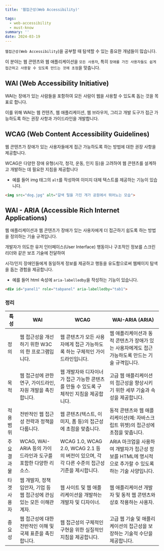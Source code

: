 ```yaml
---
title: '웹접근성(Web Accessibility)'

tags:
  - web-accessibility
  - must-know
summary: ''
date: 2024-03-19
---
```


`웹접근성(Web Accessibility`)을 공부할 때 탐색할 수 있는 중요한 개념들이 많습니다.

이 분야는 웹 콘텐츠와 웹 애플리케이션을 `모든 사용자`, 특히 `장애를 가진 사용자들도 쉽게 접근하고 사용할 수 있도록 만드는 것에 초점`을 맞춥니다.

## WAI (Web Accessibility Initiative)

WAI는 장애가 있는 사람들을 포함하여 모든 사람이 웹을 사용할 수 있도록 돕는 것을 목표로 합니다.

이를 위해 WAI는 웹 컨텐츠, 웹 애플리케이션, 웹 브라우저, 그리고 개발 도구가 접근 가능하도록 하는 권장 사항과 가이드라인을 개발합니다.

## WCAG (Web Content Accessibility Guidelines)

웹 콘텐츠가 장애가 있는 사용자들에게 접근 가능하도록 하는 방법에 대한 권장 사항을 제공합니다.

WCAG은 다양한 장애 유형(시각, 청각, 운동, 인지 등)을 고려하여 웹 콘텐츠를 설계하고 개발하는 데 필요한 지침을 제공합니다

- 예를 들어 img 태그의 `alt`를 작성하여 이미지 대체 텍스트를 제공하는 기능이 있습니다.

```html
<img src="dog.jpg" alt="갈색 털을 가진 개가 공원에서 뛰어노는 모습">
```

## WAI - ARIA (Accessible Rich Internet Applications)

웹 애플리케이션과 웹 콘텐츠가 장애가 있는 사용자에게 더 접근하기 쉽도록 하는 방법을 정의하는 기술 규격입니다.

개발자가 의도한 유저 인터페이스(User Interface) 행동이나 구조적인 정보를 스크린 리더와 같은 보조 기술에 전달하여

시각/인지 장애인들에게 동일하게 정보를 제공하고 행동을 유도함으로써 웹페이지 탐색을 돕는 경험을 제공합니다.

- 예를 들어 html 속성에 `aria-labelledby`을 작성하는 기능이 있습니다.

```html
<div id="panel1" role="tabpanel" aria-labelledby="tab1">
```

### 정리

| 특성        | WAI                                    | WCAG                                               | WAI-ARIA (ARIA)                                                    |
| ----------- | ---------------------------------------------------------------------- | ------------------------------------------------------------------------------------------- | ------------------------------------------------------------------------------------------------------ |
| 정의        | 웹 접근성을 개선하기 위한 W3C의 한 프로그램입니다.                     | 웹 콘텐츠가 모든 사용자에게 접근 가능하도록 하는 구체적인 가이드라인입니다.                 | 웹 애플리케이션과 동적 콘텐츠가 장애가 있는 사용자에게도 접근 가능하도록 만드는 기술 규격입니다.       |
| 목적        | 웹 접근성에 관한 연구, 가이드라인, 자원 개발을 촉진합니다.             | 웹 개발자와 디자이너가 접근 가능한 콘텐츠를 만들 수 있도록 구체적인 지침을 제공합니다.      | 고급 웹 애플리케이션의 접근성을 향상시키기 위한 세부 기술과 속성을 제공합니다.                         |
| 적용 범위   | 전반적인 웹 접근성 전략과 정책을 다룹니다.                             | 웹 콘텐츠(텍스트, 이미지, 폼 등)의 접근성에 초점을 맞춥니다.                                | 동적 콘텐츠와 웹 애플리케이션(예: 자바스크립트 위젯)의 접근성에 초점을 맞춥니다.                       |
| 주요 결과물 | WCAG, WAI-ARIA 등의 가이드라인과 도구를 포함한 다양한 리소스.          | WCAG 1.0, WCAG 2.0, WCAG 2.1 등의 버전이 있으며, 각각 다른 수준의 접근성 기준을 제시합니다. | ARIA 마크업을 사용하여 개발자가 접근성 정보를 HTML에 명시적으로 추가할 수 있도록 하는 기술 사양입니다. |
| 타겟 사용자 | 웹 개발자, 정책 입안자, 기업 등 웹 접근성에 관심 있는 모든 이해관계자. | 웹 사이트 및 웹 애플리케이션을 개발하는 개발자 및 디자이너.                                 | 웹 애플리케이션 개발자 및 동적 웹 콘텐츠와 상호 작용하는 사용자.                                       |
| 중요성      | 웹 접근성에 대한 전반적인 이해 및 국제 표준을 촉진합니다.              | 웹 접근성의 구체적인 구현을 위한 실질적인 지침을 제공합니다.                                | 고급 웹 기술 및 애플리케이션의 접근성을 보장하는 기술적 수단을 제공합니다.                             |

